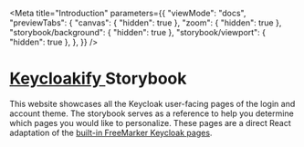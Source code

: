 
<Meta
    title="Introduction" 
    parameters={{
        "viewMode": "docs",
        "previewTabs": {
            "canvas": { "hidden": true },
            "zoom": { "hidden": true },
            "storybook/background": { "hidden": true },
            "storybook/viewport": { "hidden": true },
        },
    }}
/>

<div style={{ "margin": "0 auto", "maxWidth": "700px", "textAlign": "center" }}>
<div style={{ "display": "flex", "justifyContent": "center" }}>
<KeycloakifyRotatingLogo style={{ "width": 400 }} />
</div>
<h1><a href="#">Keycloakify </a> Storybook</h1>

<p>  

This website showcases all the Keycloak user-facing pages of the login and account theme.
The storybook serves as a reference to help you determine which pages you would like to personalize.
These pages are a direct React adaptation of the [built-in FreeMarker Keycloak pages](https://github.com/keycloak/keycloak/tree/24.0.4/themes/src/main/resources/theme/base).  

</p>


</div>